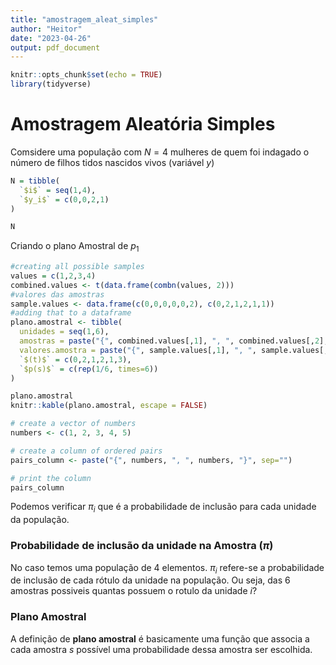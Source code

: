 ```yaml
---
title: "amostragem_aleat_simples"
author: "Heitor"
date: "2023-04-26"
output: pdf_document
---
```


```r
knitr::opts_chunk$set(echo = TRUE)
library(tidyverse)
```

# Amostragem Aleatória Simples 

Comsidere uma população com $N = 4$ mulheres de quem foi indagado o número de filhos tidos nascidos vivos (variável $y$) 

```r
N = tibble(
  `$i$` = seq(1,4),
  `$y_i$` = c(0,0,2,1)
)

N
```

Criando o plano Amostral de $p_1$ 

```r
#creating all possible samples
values = c(1,2,3,4) 
combined.values <- t(data.frame(combn(values, 2)))
#valores das amostras
sample.values <- data.frame(c(0,0,0,0,0,2), c(0,2,1,2,1,1))
#adding that to a dataframe 
plano.amostral <- tibble(
  unidades = seq(1,6),
  amostras = paste("{", combined.values[,1], ", ", combined.values[,2], "}", sep = ""),
  valores.amostra = paste("{", sample.values[,1], ", ", sample.values[,2], "}", sep = ""),
  `$(t)$` = c(0,2,1,2,1,3),
  `$p(s)$` = c(rep(1/6, times=6))
)

plano.amostral
knitr::kable(plano.amostral, escape = FALSE)
```

```r
# create a vector of numbers
numbers <- c(1, 2, 3, 4, 5)

# create a column of ordered pairs
pairs_column <- paste("{", numbers, ", ", numbers, "}", sep="")

# print the column
pairs_column
```
Podemos verificar $\pi_i$ que é a probabilidade de inclusão para cada unidade da população. 

### Probabilidade de inclusão da unidade na Amostra $(\pi)$

No caso temos uma população de 4 elementos. $\pi_i$ refere-se a probabilidade de inclusão de cada rótulo da unidade na população. Ou seja, das 6 amostras possiveis quantas possuem o rotulo da unidade $i$?

### Plano Amostral

A definição de **plano amostral** é basicamente uma função que associa a cada amostra $s$ possível uma probabilidade dessa amostra ser escolhida.


